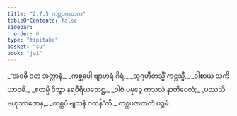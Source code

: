 ```yaml
---
title: "2.7.5 ကစ္ဆပဇာတက"
tableOfContents: false
sidebar:
  order: 6
type: "tipitaka"
basket: "su"
book: "ja1"
---
```



<DynamicBreadcrumb />

<Division number="129" book="ja1">

<Paragraph number="550" type="verses" book="ja1">
_“အဝဓီ ဝတ အတ္တာနံ,_  
_ကစ္ဆပေါ ဗျာဟရံ ဂိရံ;_  
_သုဂ္ဂဟီတသ္မိံ ကဋ္ဌသ္မိံ,_  
_ဝါစာယ သကိယာဝဓိ._  

</Paragraph>

</Division>
<Division number="130" book="ja1">

<Paragraph number="551" type="verses" book="ja1">
_ဧတမ္ပိ ဒိသွာ နရဝီရိယသေဋ္ဌ,_  
_ဝါစံ ပမုဉ္စေ ကုသလံ နာတိဝေလံ;_  
_ပဿသိ ဗဟုဘာဏေန,_  
_ကစ္ဆပံ ဗျသနံ ဂတန်”တိ._  


</Paragraph>
</Division>

<Paragraph number="552" type="center" book="ja1">
ကစ္ဆပဇာတကံ ပဉ္စမံ.
</Paragraph>